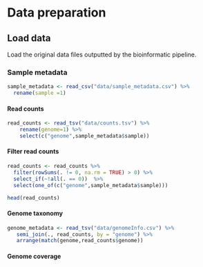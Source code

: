# Data preparation

## Load data

Load the original data files outputted by the bioinformatic pipeline.

### Sample metadata

```r
sample_metadata <- read_csv("data/sample_metadata.csv") %>%
  rename(sample =1)
```


#### Read counts

```r
read_counts <- read_tsv("data/counts.tsv") %>%
    rename(genome=1) %>%
    select(c("genome",sample_metadata$sample)) 
```


#### Filter read counts

```r
read_counts <- read_counts %>%
  filter(rowSums(. != 0, na.rm = TRUE) > 0) %>%
  select_if(~!all(. == 0))  %>%
  select(one_of(c("genome",sample_metadata$sample)))

head(read_counts)
```


#### Genome taxonomy

```r
genome_metadata <- read_tsv("data/genomeInfo.csv") %>%
   semi_join(., read_counts, by = "genome") %>%
   arrange(match(genome,read_counts$genome))
```


#### Genome coverage





